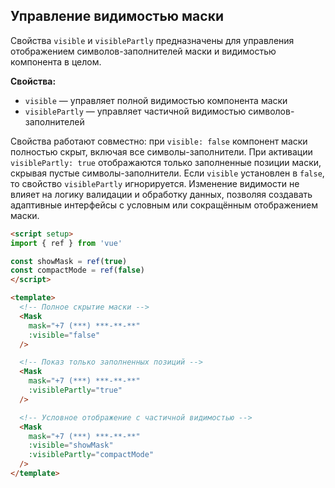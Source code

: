 ## Управление видимостью маски

Свойства `visible` и `visiblePartly` предназначены для управления отображением символов-заполнителей маски и видимостью компонента в целом.

**Свойства:**

- `visible` — управляет полной видимостью компонента маски
- `visiblePartly` — управляет частичной видимостью символов-заполнителей

Свойства работают совместно: при `visible: false` компонент маски полностью скрыт, включая все символы-заполнители. При активации `visiblePartly: true` отображаются только заполненные позиции маски, скрывая пустые символы-заполнители. Если `visible` установлен в `false`, то свойство `visiblePartly` игнорируется. Изменение видимости не влияет на логику валидации и обработку данных, позволяя создавать адаптивные интерфейсы с условным или сокращённым отображением маски.

```html
<script setup>
import { ref } from 'vue'

const showMask = ref(true)
const compactMode = ref(false)
</script>

<template>
  <!-- Полное скрытие маски -->
  <Mask
    mask="+7 (***) ***-**-**"
    :visible="false"
  />

  <!-- Показ только заполненных позиций -->
  <Mask
    mask="+7 (***) ***-**-**"
    :visiblePartly="true"
  />

  <!-- Условное отображение с частичной видимостью -->
  <Mask
    mask="+7 (***) ***-**-**"
    :visible="showMask"
    :visiblePartly="compactMode"
  />
</template>
```
